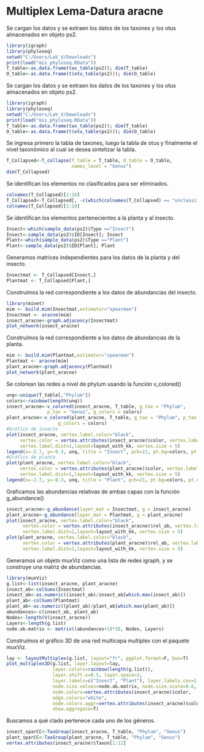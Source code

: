 # Multiplex Lema-Datura aracne

Se cargan los datos y se extraen los datos de los taxones y los otus almacenados en objeto ps2.
```r
library(igraph)
library(phyloseq)
setwd("C:/Users/LaV_V/Downloads")
print(load("mis_phyloseq.RData"))
T_table<-as.data.frame(tax_table(ps2)); dim(T_table)
O_table<-as.data.frame(t(otu_table(ps2))); dim(O_table)
```

Se cargan los datos y se extraen los datos de los taxones y los otus almacenados en objeto ps2.
```r
library(igraph)
library(phyloseq)
setwd("C:/Users/LaV_V/Downloads")
print(load("mis_phyloseq.RData"))
T_table<-as.data.frame(tax_table(ps2)); dim(T_table)
O_table<-as.data.frame(t(otu_table(ps2))); dim(O_table)
```

Se ingresa primero la tabla de taxones, luego la tabla de otus y finalmente el nivel taxonómico al cual se desea sintetizar la tabla.
```r
T_Collapsed<-T_collapse(T_table = T_table, O_table = O_table,
                        names_level = "Genus")
dim(T_Collapsed)
```

Se identifican los elementos no clasificados para ser eliminados.
```r
colnames(T_Collapsed)[1:10]
T_Collapsed<-T_Collapsed[, -c(which(colnames(T_Collapsed) == "unclassified"))]
colnames(T_Collapsed)[1:10]
```

Se identifican los elementos pertenecientes a la planta y al insecto.
```r
Insect<-which(sample_data(ps2)$Type =="Insect")
Insect<-sample_data(ps2)$ID[Insect]; Insect
Plant<-which(sample_data(ps2)$Type =="Plant")
Plant<-sample_data(ps2)$ID[Plant]; Plant
```

Generamos matrices independientes para los datos de la planta y del insecto.
```r
Insectmat <- T_Collapsed[Insect,]
Plantmat <- T_Collapsed[Plant,]
```

Construímos la red correspondiente a los datos de abundancias del insecto.
```r
library(minet)
mim <- build.mim(Insectmat,estimator="spearman")
Insectmat <- aracne(mim)
insect_aracne<-graph.adjacency(Insectmat)
plot_network(insect_aracne)
```

Construímos la red correspondiente a los datos de abundancias de la planta.
```r
mim <- build.mim(Plantmat,estimator="spearman")
Plantmat <- aracne(mim)
plant_aracne<-graph.adjacency(Plantmat)
plot_network(plant_aracne)
```
Se colorean las redes a nivel de phylum usando la función v_colored()
```r
unq<-unique(T_table[,"Phylum"])
colors<-rainbow(length(unq))
insect_aracne<-v_colored(insect_aracne, T_table, g_tax = "Phylum",
               p_tax = "Genus", g_colors = colors)
plant_aracne<-v_colored(plant_aracne, T_table, g_tax = "Phylum", p_tax = "Genus",
                   g_colors = colors)
#Gráfico de insecto
plot(insect_aracne, vertex.label.color="black",
     vertex.color = vertex.attributes(insect_aracne)$color, vertex.label.cex=.5,
     vertex.label.dist=1,layout=layout_with_kk, vertex.size = 5)
legend(x=-2.7, y=-0.3, unq, title = "Insect", pch=21, pt.bg=colors, pt.cex=2, cex=.8, bty="n", ncol=1)
#Gráfico de planta
plot(plant_aracne, vertex.label.color="black",
     vertex.color = vertex.attributes(plant_aracne)$color, vertex.label.cex=.5,
     vertex.label.dist=1,layout=layout_with_kk, vertex.size = 5)
legend(x=-2.7, y=-0.3, unq, title = "Plant", pch=21, pt.bg=colors, pt.cex=2, cex=.8, bty="n", ncol=1)
```
Graficamos las abundancias relativas de ambas capas con la función g_abundance()
```r
insect_aracne<-g_abundance(layer_mat = Insectmat, g = insect_aracne)
plant_aracne<-g_abundance(layer_mat = Plantmat, g = plant_aracne)
plot(insect_aracne, vertex.label.color="black",
      vertex.color = vertex.attributes(insect_aracne)$rel_ab, vertex.label.cex=.5,
      vertex.label.dist=1,layout=layout_with_kk, vertex.size = 5)
plot(plant_aracne, vertex.label.color="black",
      vertex.color = vertex.attributes(plant_aracne)$rel_ab, vertex.label.cex=.5,
      vertex.label.dist=1,layout=layout_with_kk, vertex.size = 5)
```
Generamos un objeto muxViz como una lista de redes igraph, y se construye una matriz de abundancias.
```r
library(muxViz)
g.list<-list(insect_aracne, plant_aracne)
insect_ab<-colSums(Insectmat)
insect_ab<-as.numeric((insect_ab)/insect_ab[which.max(insect_ab)])
plant_ab<-colSums(Plantmat)
plant_ab<-as.numeric((plant_ab)/plant_ab[which.max(plant_ab)])
abundances<-c(insect_ab, plant_ab)
Nodes<-length(V(insect_aracne))
Layers<-length(g.list)
node.ab.matrix <- matrix((abundances+1)*10, Nodes, Layers)
```
Construímos el gráfico 3D de una red multicapa multiplex con el paquete muxViz.
```r
lay <- layoutMultiplex(g.list, layout="fr", ggplot.format=F, box=T)
plot_multiplex3D(g.list, layer.layout=lay,
                 layer.colors=rainbow(length(g.list)),
                 layer.shift.x=0.5, layer.space=2,
                 layer.labels=c("Insect", "Plant"), layer.labels.cex=1.5,
                 node.size.values=node.ab.matrix, node.size.scale=0.6,
                 node.colors=vertex.attributes(insect_aracne)$color,
                 edge.colors="white",
                 node.colors.aggr=vertex.attributes(insect_aracne)$color,
                 show.aggregate=T)
```
Buscamos a qué clado pertenece cada uno de los géneros.
```r
insect_sparCC<-TaxGroup(insect_aracne, T_table, "Phylum", "Genus")
plant_sparCC<-TaxGroup(plant_aracne, T_table, "Phylum", "Genus")
vertex.attributes(insect_aracne)$Taxon[1:12]
```

